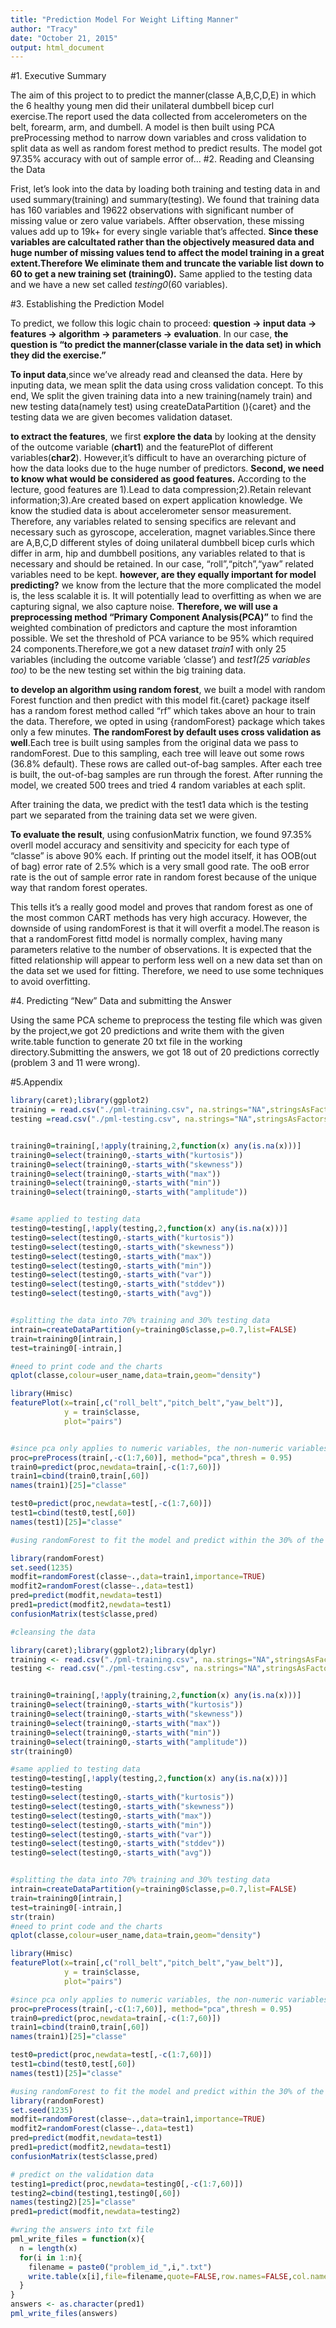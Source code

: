 ```yaml
---
title: "Prediction Model For Weight Lifting Manner"
author: "Tracy"
date: "October 21, 2015"
output: html_document
---
```


#1. Executive Summary

The aim of this project to to predict the manner(classe A,B,C,D,E) in which the 6 healthy young men did their unilateral dumbbell bicep curl exercise.The report used the data collected from accelerometers on the belt, forearm, arm, and dumbell. A model is then built using PCA preProcessing method to narrow down variables and cross validation to split data as well as random forest method to predict results. The model got 97.35% accuracy with out of sample error of...
#2. Reading and Cleansing the Data

Frist, let's look into the data by loading both training and testing data in and used summary(training) and summary(testing). We found that training data has 160 variables and 19622 observations with significant number of missing value or zero value variabels. Affter observation, these missing values add up to 19k+ for every single variable that's affected. **Since these variables are calcultated rather than the objectively measured data and huge number of missing values tend to affect the model training in a great extent.Therefore We eliminate them and truncate the variable list down to 60 to get a new training set (training0).** Same applied to the testing data and we have a new set called *testing0*(60 variables).

#3. Establishing the Prediction Model

To predict, we follow this logic chain to proceed: **question -> input data -> features -> algorithm -> parameters -> evaluation**. In our case, **the question is "to predict the manner(classe variale in the data set) in which they did the exercise."** 

**To input data**,since we've already read and cleansed the data. Here by inputing data, we mean split the data using cross validation concept. To this end, We split the given training data into a new training(namely train) and new testing data(namely test) using createDataPartition (){caret} and the testing data we are given becomes validation dataset. 

**to extract the features**, we first **explore the data** by looking at the density of the outcome variable (**chart1**) and the featurePlot of different variables(**char2**). However,it's difficult to have an overarching picture of how the data looks due to the huge number of predictors. **Second, we need to know what would be considered as good features.** According to the lecture, good features are 1).Lead to data compression;2).Retain relevant information;3).Are created based on expert application knowledge. We know the studied data is about accelerometer sensor measurement. Therefore, any variables related to sensing specifics are relevant and necessary such as gyroscope, acceleration, magnet variables.Since there are A,B,C,D different styles of doing unilateral dumbbell bicep curls which differ in arm, hip and dumbbell positions, any variables related to that is necessary and should be retained. In our case, "roll","pitch","yaw" related variables need to be kept. **however, are they equally important for model predicting?** we know from the lecture that the more complicated the model is, the less scalable it is. It will potentially lead to overfitting as when we are capturing signal, we also capture noise. **Therefore, we will use a preprocessing method "Primary Component Analysis(PCA)"** to find the weighted combination of predictors and capture the most inforamtion possible. We set the threshold of PCA variance to be 95% which required 24 components.Therefore,we got a new dataset *train1* with only 25 variables (including the outcome variable 'classe') and *test1(25 variables too)* to be the new testing set within the big training data.

**to develop an algorithm using random forest**, we built a model with random Forest function and then predict with this model fit.{caret} package itself has a random forest method called "rf" which takes above an hour to train the data. Therefore, we opted in using {randomForest} package which takes only a few minutes. **The randomForest by default uses cross validation as well**.Each tree is built using samples from the original data we pass to randomForest. Due to this sampling, each tree will leave out some rows (36.8% default). These rows are called out-of-bag samples. After each tree is built, the out-of-bag samples are run through the forest. After running the model, we created 500 trees and tried 4 random variables at each split. 

After training the data, we predict with the test1 data which is the testing part we separated from the training data set we were given.

**To evaluate the result**, using confusionMatrix function, we found 97.35% overll model accuracy and sensitivity and specicity for each type of "classe" is above 90% each. If printing out the model itself, it has OOB(out of bag) error rate of 2.5% which is a very small good rate. The ooB error rate is the out of sample error rate in random forest because of the unique way that random forest operates. 

This tells it's a really good model and proves that random forest as one of the most common CART methods has very high accuracy. However, the downside of using randomForest is that it will overfit a model.The reason is that a randomForest fittd model is normally complex, having many parameters relative to the number of observations. It is expected that the fitted relationship will appear to perform less well on a new data set than on the data set we used for fitting. Therefore, we need to use some techniques to avoid overfitting. 


#4. Predicting "New" Data and submitting the Answer

Using the same PCA scheme to preprocess the testing file which was given by the project,we got 20 predictions and write them with the given write.table function to generate 20 txt file in the working directory.Submitting the answers, we got 18 out of 20 predictions correctly (problem 3 and 11 were wrong).  

#5.Appendix

```r
library(caret);library(ggplot2)
training = read.csv("./pml-training.csv", na.strings="NA",stringsAsFactors=FALSE)
testing =read.csv("./pml-testing.csv", na.strings="NA",stringsAsFactors=FALSE)


training0=training[,!apply(training,2,function(x) any(is.na(x)))]
training0=select(training0,-starts_with("kurtosis"))
training0=select(training0,-starts_with("skewness"))
training0=select(training0,-starts_with("max"))
training0=select(training0,-starts_with("min"))
training0=select(training0,-starts_with("amplitude"))


#same applied to testing data
testing0=testing[,!apply(testing,2,function(x) any(is.na(x)))]
testing0=select(testing0,-starts_with("kurtosis"))
testing0=select(testing0,-starts_with("skewness"))
testing0=select(testing0,-starts_with("max"))
testing0=select(testing0,-starts_with("min"))
testing0=select(testing0,-starts_with("var"))
testing0=select(testing0,-starts_with("stddev"))
testing0=select(testing0,-starts_with("avg"))


#splitting the data into 70% training and 30% testing data
intrain=createDataPartition(y=training0$classe,p=0.7,list=FALSE)
train=training0[intrain,]
test=training0[-intrain,]

#need to print code and the charts
qplot(classe,colour=user_name,data=train,geom="density")

library(Hmisc)
featurePlot(x=train[,c("roll_belt","pitch_belt","yaw_belt")],
            y = train$classe,
            plot="pairs")


#since pca only applies to numeric variables, the non-numeric variables have been excluded as they are not related variables anyway. 
proc=preProcess(train[,-c(1:7,60)], method="pca",thresh = 0.95)
train0=predict(proc,newdata=train[,-c(1:7,60)])
train1=cbind(train0,train[,60])
names(train1)[25]="classe"

test0=predict(proc,newdata=test[,-c(1:7,60)])
test1=cbind(test0,test[,60])
names(test1)[25]="classe"

#using randomForest to fit the model and predict within the 30% of the starting training data.

library(randomForest)
set.seed(1235)
modfit=randomForest(classe~.,data=train1,importance=TRUE)
modfit2=randomForest(classe~.,data=test1)
pred=predict(modfit,newdata=test1)
pred1=predict(modfit2,newdata=test1)
confusionMatrix(test$classe,pred)

```




```r

#cleansing the data

library(caret);library(ggplot2);library(dplyr)
training <- read.csv("./pml-training.csv", na.strings="NA",stringsAsFactors=FALSE)
testing <- read.csv("./pml-testing.csv", na.strings="NA",stringsAsFactors=FALSE)


training0=training[,!apply(training,2,function(x) any(is.na(x)))]
training0=select(training0,-starts_with("kurtosis"))
training0=select(training0,-starts_with("skewness"))
training0=select(training0,-starts_with("max"))
training0=select(training0,-starts_with("min"))
training0=select(training0,-starts_with("amplitude"))
str(training0)

#same applied to testing data
testing0=testing[,!apply(testing,2,function(x) any(is.na(x)))]
testing0=testing
testing0=select(testing0,-starts_with("kurtosis"))
testing0=select(testing0,-starts_with("skewness"))
testing0=select(testing0,-starts_with("max"))
testing0=select(testing0,-starts_with("min"))
testing0=select(testing0,-starts_with("var"))
testing0=select(testing0,-starts_with("stddev"))
testing0=select(testing0,-starts_with("avg"))


#splitting the data into 70% training and 30% testing data
intrain=createDataPartition(y=training0$classe,p=0.7,list=FALSE)
train=training0[intrain,]
test=training0[-intrain,]
str(train)
#need to print code and the charts
qplot(classe,colour=user_name,data=train,geom="density")

library(Hmisc)
featurePlot(x=train[,c("roll_belt","pitch_belt","yaw_belt")],
            y = train$classe,
            plot="pairs")

#since pca only applies to numeric variables, the non-numeric variables have been excluded as they are not related variables anyway. 
proc=preProcess(train[,-c(1:7,60)], method="pca",thresh = 0.95)
train0=predict(proc,newdata=train[,-c(1:7,60)])
train1=cbind(train0,train[,60])
names(train1)[25]="classe"

test0=predict(proc,newdata=test[,-c(1:7,60)])
test1=cbind(test0,test[,60])
names(test1)[25]="classe"

#using randomForest to fit the model and predict within the 30% of the starting training data.
library(randomForest)
set.seed(1235)
modfit=randomForest(classe~.,data=train1,importance=TRUE)
modfit2=randomForest(classe~.,data=test1)
pred=predict(modfit,newdata=test1)
pred1=predict(modfit2,newdata=test1)
confusionMatrix(test$classe,pred)

# predict on the validation data
testing1=predict(proc,newdata=testing0[,-c(1:7,60)])
testing2=cbind(testing1,testing0[,60])
names(testing2)[25]="classe"
pred1=predict(modfit,newdata=testing2)

#wring the answers into txt file
pml_write_files = function(x){
  n = length(x)
  for(i in 1:n){
    filename = paste0("problem_id_",i,".txt")
    write.table(x[i],file=filename,quote=FALSE,row.names=FALSE,col.names=FALSE)
  }
}
answers <- as.character(pred1)
pml_write_files(answers)

```
